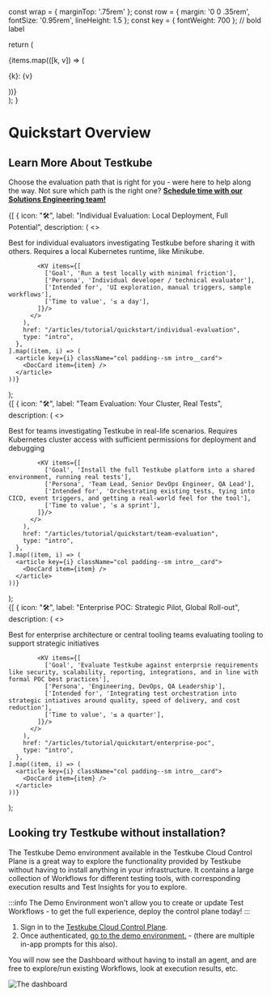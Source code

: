 
  const wrap = { marginTop: '.75rem' };
  const row  = { margin: '0 0 .35rem', fontSize: '0.95rem', lineHeight: 1.5 };
  const key  = { fontWeight: 700 }; // bold label

  return (
    <div style={wrap}>
      {items.map(([k, v]) => (
        <p key={k} style={row}>
          <span style={key}>{k}:</span> {v}
        </p>
      ))}
    </div>
  );
}

# Quickstart Overview

## Learn More About Testkube

Choose the evaluation path that is right for you - were here to help along the way. Not sure which path is the right one? **[Schedule time with our Solutions Engineering team!](https://testkube.io/demo)**

  <section className={clsx("row indent--min")}>
    {[
      {
        icon: "🛠",
        label: "Individual Evaluation: Local Deployment, Full Potential",
        description: (
          <>
            <p style={{margin: '0.25rem 0 0.5rem', color: 'var(--ifm-color-content-secondary)'}}>
              Best for individual evaluators investigating Testkube before sharing it with others.
              Requires a local Kubernetes runtime, like Minikube.
            </p>

            <KV items={[
              ['Goal', 'Run a test locally with minimal friction'],
              ['Persona', 'Individual developer / technical evaluator'],
              ['Intended for', 'UI exploration, manual triggers, sample workflows'],
              ['Time to value', '≤ a day'],
            ]}/>
          </>
        ),
        href: "/articles/tutorial/quickstart/individual-evaluation",
        type: "intro",
      },
    ].map((item, i) => (
      <article key={i} className="col padding--sm intro__card">
        <DocCard item={item} />
      </article>
    ))}
  </section>
);

<QuickstartCardList />

  <section className={clsx("row indent--min")}>
    {[
      {
        icon: "🛠",
        label: "Team Evaluation: Your Cluster, Real Tests",
        description: (
          <>
            <p style={{margin: '0.25rem 0 0.5rem', color: 'var(--ifm-color-content-secondary)'}}>
              Best for teams investigating Testkube in real-life scenarios. Requires Kubernetes cluster access with sufficient permissions for deployment and debugging
            </p>

            <KV items={[
              ['Goal', 'Install the full Testkube platform into a shared environment, running real tests'],
              ['Persona', 'Team Lead, Senior DevOps Engineer, QA Lead'],
              ['Intended for', 'Orchestrating existing tests, tying into CICD, event triggers, and getting a real-world feel for the tool'],
              ['Time to value', '≤ a sprint'],
            ]}/>
          </>
        ),
        href: "/articles/tutorial/quickstart/team-evaluation",
        type: "intro",
      },
    ].map((item, i) => (
      <article key={i} className="col padding--sm intro__card">
        <DocCard item={item} />
      </article>
    ))}
  </section>
);

<QuickstartCardList2 />

  <section className={clsx("row indent--min")}>
    {[
      {
        icon: "🛠",
        label: "Enterprise POC: Strategic Pilot, Global Roll-out",
        description: (
          <>
            <p style={{margin: '0.25rem 0 0.5rem', color: 'var(--ifm-color-content-secondary)'}}>
              Best for enterprise architecture or central tooling teams evaluating tooling to support strategic initiatives
            </p>

            <KV items={[
              ['Goal', 'Evaluate Testkube against enterprsie requirements like security, scalability, reporting, integrations, and in line with formal POC best practices'],
              ['Persona', 'Engineering, DevOps, QA Leadership'],
              ['Intended for', 'Integrating test orchestration into strategic intiatives around quality, speed of delivery, and cost reduction'],
              ['Time to value', '≤ a quarter'],
            ]}/>
          </>
        ),
        href: "/articles/tutorial/quickstart/enterprise-poc",
        type: "intro",
      },
    ].map((item, i) => (
      <article key={i} className="col padding--sm intro__card">
        <DocCard item={item} />
      </article>
    ))}
  </section>
);

<QuickstartCardList3 />



## Looking try Testkube without installation?

The Testkube Demo environment available in the Testkube Cloud Control Plane is a great way to explore the functionality provided by
Testkube without having to install anything in your infrastructure. It contains a large collection of Workflows for
different testing tools, with corresponding execution results and Test Insights for you to explore.

:::info
The Demo Environment won't allow you to create or update Test Workflows - to get the full experience, deploy the control plane today!
:::

1. Sign in to the [Testkube Cloud Control Plane](https://app.testkube.io).
2. Once authenticated, [go to the demo environment.](https://app.testkube.io/organization/testkube-demo/environment/testkube-demo/dashboard/home) - (there are multiple in-app
  prompts for this also).

You will now see the Dashboard without having to install an agent, and are free to explore/run existing Workflows,
look at execution results, etc.

![The dashboard](./img/demo-environment-dashboard.png)